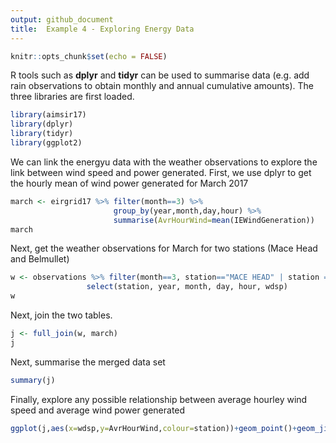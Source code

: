 ```yaml
---
output: github_document
title:  Example 4 - Exploring Energy Data
---
```

```r
knitr::opts_chunk$set(echo = FALSE)

```

R tools such as **dplyr** and **tidyr** can be used to summarise data (e.g. add rain observations to obtain monthly and annual cumulative amounts). The three libraries are first loaded.

```r
library(aimsir17)
library(dplyr)
library(tidyr)
library(ggplot2)
```

We can link the energyu data with the weather observations to explore the link between wind speed and power generated. First, we use dplyr to get the hourly mean of wind power generated for March 2017

```r
march <- eirgrid17 %>% filter(month==3) %>%
                       group_by(year,month,day,hour) %>%
                       summarise(AvrHourWind=mean(IEWindGeneration))
march

```

Next, get the weather observations for March for two stations (Mace Head and Belmullet)
```r
w <- observations %>% filter(month==3, station=="MACE HEAD" | station == "BELMULLET") %>% 
                 select(station, year, month, day, hour, wdsp)
w
```

Next, join the two tables.
```r
j <- full_join(w, march)
j
```

Next, summarise the merged data set
```r
summary(j)
```


Finally, explore any possible relationship between average hourley wind speed and average wind power generated
```r
ggplot(j,aes(x=wdsp,y=AvrHourWind,colour=station))+geom_point()+geom_jitter()+geom_smooth()
```
